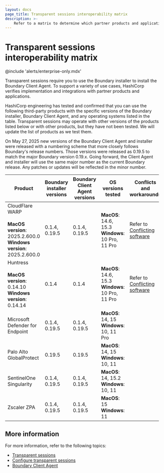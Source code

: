 ```yaml
---
layout: docs
page_title: Transparent sessions interoperability matrix
description: >-
    Refer to a matrix to determine which partner products and applications are supported by the Boundary components required for transparent sessions.
---
```


# Transparent sessions interoperability matrix

@include 'alerts/enterprise-only.mdx'

Transparent sessions require you to use the Boundary installer to install the Boundary Client Agent.
To support a variety of use cases, HashiCorp verifies implementation and integrations with partner products and applications.

HashiCorp engineering has tested and confirmed that you can use the following third-party products with the specific versions of the Boundary installer, Boundary Client Agent, and any operating systems listed in the table.
Transparent sessions may operate with other versions of the products listed below or with other products, but they have not been tested.
We will update the list of products as we test them.

<Note>

On May 27, 2025 new versions of the Boundary Client Agent and installer were released with a numbering scheme that more closely follows Boundary's release numbers.
Those versions were released as 0.19.5 to match the major Boundary version 0.19.x.
Going forward, the Client Agent and installer will use the same major number as the current Boundary release.
Any patches or updates will be reflected in the minor number.

</Note>

<table>
  <thead>
    <tr>
      <th style={{verticalAlign: 'middle', width: '25%'}}>Product</th>
      <th style={{verticalAlign: 'middle'}}>Boundary installer versions</th>
      <th style={{veritcalAlign: 'middle'}}>Boundary Client Agent versions</th>
      <th style={{verticalAlign: 'middle', width: '25%'}}>OS versions tested</th>
      <th style={{veritcalAlign: 'middle'}}>Conflicts and workarounds</th>
    </tr>
  </thead>
  <tbody>

<tr>
    <td style={{verticalAlign: 'middle'}}>
    CloudFlare WARP
    <br /><br />
    <b>MacOS version</b>: 2025.2.600.0
    <br />
    <b>Windows version</b>: 2025.2.600.0
    </td>
    <td style={{verticalAlign: 'middle'}}>
    0.1.4, 0.19.5
    </td>
    <td style={{verticalAlign: 'middle'}}>
    0.1.4, 0.19.5
    </td>
    <td style={{verticalAlign: 'middle'}}>
    <b>MacOS</b>: 14.6, 15.3
    <br />
    <b>Windows</b>: 10 Pro, 11 Pro
    </td>
    <td style={{verticalAlign: 'middle'}}>
    Refer to <a href="/boundary/docs/client-agent/conflicting-software#cloudflare-warp-client">Conflicting software</a>
    </td>
</tr>

<tr>
    <td style={{verticalAlign: 'middle'}}>
    Huntress
    <br /><br />
    <b>MacOS version</b>: 0.14.10
    <br />
    <b>Windows version</b>: 0.14.14
    </td>
    <td style={{verticalAlign: 'middle'}}>
    0.1.4
    </td>
    <td style={{verticalAlign: 'middle'}}>
    0.1.4
    </td>
    <td style={{verticalAlign: 'middle'}}>
    <b>MacOS</b>: 14.6, 15.3
    <br />
    <b>Windows</b>: 10 Pro, 11 Pro
    </td>
    <td style={{verticalAlign: 'middle'}}>
    Refer to <a href="/boundary/docs/client-agent/conflicting-software#huntress-edr-client-windows">Conflicting software</a>
    </td>
</tr>

<tr>
    <td style={{verticalAlign: 'middle'}}>
    Microsoft Defender for Endpoint
    </td>
    <td style={{verticalAlign: 'middle'}}>
    0.1.4, 0.19.5
    </td>
    <td style={{verticalAlign: 'middle'}}>
    0.1.4, 0.19.5
    </td>
    <td style={{verticalAlign: 'middle'}}>
    <b>MacOS</b>: 14, 15
    <br />
    <b>Windows</b>: 10, 11 Pro
    </td>
    <td style={{verticalAlign: 'middle'}}>
    &nbsp;
    </td>
</tr>

<tr>
    <td style={{verticalAlign: 'middle'}}>
    Palo Alto GlobalProtect
    </td>
    <td style={{verticalAlign: 'middle'}}>
    0.19.5
    </td>
    <td style={{verticalAlign: 'middle'}}>
    0.19.5
    </td>
    <td style={{verticalAlign: 'middle'}}>
    <b>MacOS</b>: 14, 15
    <br />
    <b>Windows</b>: 10, 11
    </td>
    <td style={{verticalAlign: 'middle'}}>
    &nbsp;
    </td>
</tr>

<tr>
    <td style={{verticalAlign: 'middle'}}>
    SentinelOne Singularity
    </td>
    <td style={{verticalAlign: 'middle'}}>
    0.1.4, 0.19.5
    </td>
    <td style={{verticalAlign: 'middle'}}>
    0.1.4, 0.19.5
    </td>
    <td style={{verticalAlign: 'middle'}}>
    <b>MacOS</b>: 14, 15.2
    <br />
    <b>Windows</b>: 10, 11
    </td>
    <td style={{verticalAlign: 'middle'}}>
    &nbsp;
    </td>
</tr>

<tr>
    <td style={{verticalAlign: 'middle'}}>
    Zscaler ZPA
    </td>
    <td style={{verticalAlign: 'middle'}}>
    0.1.4, 0.19.5
    </td>
    <td style={{verticalAlign: 'middle'}}>
    0.1.4, 0.19.5
    </td>
    <td style={{verticalAlign: 'middle'}}>
    <b>MacOS</b>: 15
    <br />
    <b>Windows</b>: 11
    </td>
    <td style={{verticalAlign: 'middle'}}>
    &nbsp;
    </td>
</tr>

  </tbody>
</table>

## More information

For more information, refer to the following topics:

- [Transparent sessions](/boundary/docs/concepts/transparent-sessions)
- [Configure transparent sessions](/boundary/docs/targets/configuration/configure-transparent-sessions)
- [Boundary Client Agent](/boundary/docs/client-agent)